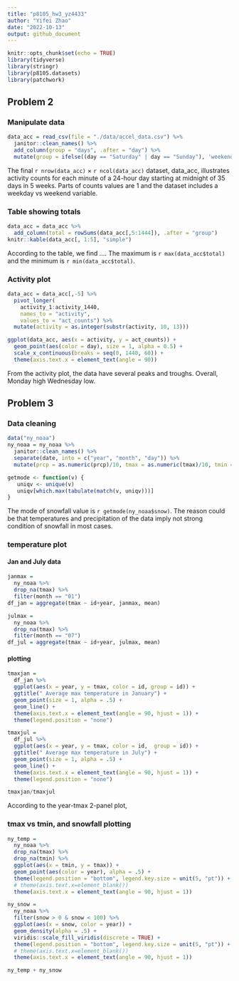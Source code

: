 ```yaml
---
title: "p8105_hw3_yz4433"
author: "Yifei Zhao"
date: "2022-10-13"
output: github_document
---
```


```r
knitr::opts_chunk$set(echo = TRUE)
library(tidyverse)
library(stringr)
library(p8105.datasets)
library(patchwork)
```

## Problem 2
### Manipulate data
```r
data_acc = read_csv(file = "./data/accel_data.csv") %>% 
  janitor::clean_names() %>% 
  add_column(group = "days", .after = "day") %>% 
  mutate(group = ifelse((day == "Saturday" | day == "Sunday"), 'weekend', 'weekday'))
```
The final `r nrow(data_acc)` $\times$ `r ncol(data_acc)` dataset, data_acc,  illustrates activity counts for each minute of a 24-hour day starting at midnight of 35 days in 5 weeks. Parts of counts values are 1 and the dataset includes a weekday vs weekend variable.

### Table showing totals
```r
data_acc = data_acc %>%
  add_column(total = rowSums(data_acc[,5:1444]), .after = "group")
knitr::kable(data_acc[, 1:5], "simple")
```
According to the table, we find .... The maximum is `r max(data_acc$total)` and the minimum is `r min(data_acc$total)`.

### Activity plot
```r
data_acc = data_acc[,-5] %>% 
  pivot_longer(
    activity_1:activity_1440,
    names_to = "activity", 
    values_to = "act_counts") %>%
  mutate(activity = as.integer(substr(activity, 10, 13)))
```

```r
ggplot(data_acc, aes(x = activity, y = act_counts)) + 
  geom_point(aes(color = day), size = 1, alpha = 0.5) +
  scale_x_continuous(breaks = seq(0, 1440, 60)) +
  theme(axis.text.x = element_text(angle = 90))
```
From the activity plot, the data have several peaks and troughs. Overall, Monday high Wednesday low.

## Problem 3
### Data cleaning
```r
data("ny_noaa")
ny_noaa = ny_noaa %>% 
  janitor::clean_names() %>% 
  separate(date, into = c("year", "month", "day")) %>% 
  mutate(prcp = as.numeric(prcp)/10, tmax = as.numeric(tmax)/10, tmin = as.numeric(tmin)/10, snow = as.numeric(snow))
```

```r
getmode <- function(v) {
   uniqv <- unique(v)
   uniqv[which.max(tabulate(match(v, uniqv)))]
}
```
The mode of snowfall value is `r getmode(ny_noaa$snow)`. The reason could be that temperatures and precipitation of the data imply not strong condition of snowfall in most cases.

### temperature plot
#### Jan and July data
```r
janmax =
  ny_noaa %>%
  drop_na(tmax) %>%
  filter(month == "01")
df_jan = aggregate(tmax ~ id+year, janmax, mean)

julmax =
  ny_noaa %>%
  drop_na(tmax) %>%
  filter(month == "07")
df_jul = aggregate(tmax ~ id+year, julmax, mean)
```

#### plotting
```r
tmaxjan = 
  df_jan %>% 
  ggplot(aes(x = year, y = tmax, color = id, group = id)) + 
  ggtitle(" Average max temperature in January") +
  geom_point(size = 1, alpha = .5) +
  geom_line() +
  theme(axis.text.x = element_text(angle = 90, hjust = 1)) +
  theme(legend.position = "none")
```

```r
tmaxjul = 
  df_jul %>% 
  ggplot(aes(x = year, y = tmax, color = id,  group = id)) + 
  ggtitle(" Average max temperature in July") +
  geom_point(size = 1, alpha = .5) +
  geom_line() +
  theme(axis.text.x = element_text(angle = 90, hjust = 1)) +
  theme(legend.position = "none")

tmaxjan/tmaxjul
```
According to the year-tmax 2-panel plot, 

### tmax vs tmin, and snowfall plotting
```r
ny_temp = 
  ny_noaa %>% 
  drop_na(tmax) %>% 
  drop_na(tmin) %>% 
  ggplot(aes(x = tmin, y = tmax)) + 
  geom_point(aes(color = year), alpha = .5) +
  theme(legend.position = "bottom", legend.key.size = unit(5, "pt")) +
  # theme(axis.text.x=element_blank())
  theme(axis.text.x = element_text(angle = 90, hjust = 1))
```

```r
ny_snow =
  ny_noaa %>%
  filter(snow > 0 & snow < 100) %>% 
  ggplot(aes(x = snow, color = year)) +
  geom_density(alpha = .5) + 
  viridis::scale_fill_viridis(discrete = TRUE) +
  theme(legend.position = "bottom", legend.key.size = unit(5, "pt")) +
  # theme(axis.text.x=element_blank())
  theme(axis.text.x = element_text(angle = 90, hjust = 1))

ny_temp + ny_snow
```